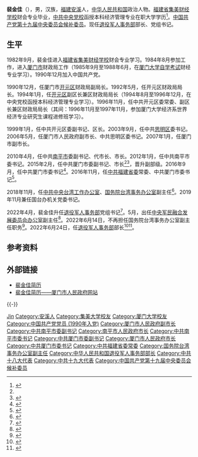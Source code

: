'''裴金佳'''（{{bd|1963年|8月||catIdx=Pei裴}}），男，汉族，[[福建省|福建]][[安溪县|安溪]]人，[[中华人民共和国|中华人民共和国]]政治人物。[[集美大学|福建省集美财经学校]]财会专业毕业，[[中共中央党校|中共中央党校]]函授本科经济管理专业在职大学学历<ref name="简介">{{cite web|title=裴金佳任厦门市委副书记（简历）|url=http://renshi.people.com.cn/n/2015/0203/c139617-26496603.html|date=2015-02-03|publisher=人民网－中国共产党新闻网|archive-url=https://web.archive.org/web/20160304085802/http://renshi.people.com.cn/n/2015/0203/c139617-26496603.html|archive-date=2016-03-04|dead-url=no}}</ref>。[[中国共产党第十九届中央委员会候补委员|中国共产党第十九届中央委员会候补委员]]。现任[[退役军人事务部|退役军人事务部]]部长、党组书记。

== 生平 ==
1982年9月，裴金佳进入[[集美大学|福建省集美财经学校]]财会专业学习。1984年8月参加工作，进入[[厦门市|厦门市]]财政局工作（1985年9月至1988年6月，在[[厦门大学|厦门大学]][[高等教育自学考试|自学考试]]财经专业学习）。1990年12月加入中国共产党。

1990年12月，任厦门市[[开元区|开元区]]财政局副局长。1992年5月，任开元区财政局局长。1994年1月，任[[开元区|开元区]]副区长兼区财政局局长（1994年8月至1996年12月，在中央党校函授本科经济管理专业学习）。1996年11月，任中共开元区委常委、副区长兼区财政局局长（其间：1996年11月至1997年11月，参加厦门大学经济系世界经济专业研究生课程进修班学习）。

1999年1月，任中共开元区委副书记、区长。2003年9月，任中共[[思明区|思明区]]委书记。2006年5月，任厦门市人民政府副市长、中共思明区委书记。2007年1月，任厦门市副市长。

2010年4月，任中共[[南平市|南平市]]委副书记、代市长、市长。2012年1月，任中共南平市委书记。2015年2月，任中共厦门市委副书记、市长<ref name="简介" /><ref>{{Cite web|title=裴金佳任厦门市委副书记|url=http://www.mnw.cn/xiamen/news/849588.html|accessdate=2015-11-14|archive-url=https://web.archive.org/web/20151117063419/http://www.mnw.cn/xiamen/news/849588.html|archive-date=2015-11-17|dead-url=no}}</ref>，晋升副部级。2016年9月，任中共厦门市委书记<ref>{{cite news|title=裴金佳任厦门市委书记 庄稼汉任市委副书记、提名市长|url=http://district.ce.cn/newarea/sddy/201609/24/t20160924_16245466.shtml|accessdate=2016-09-24|publisher=中国经济网|archive-date=2016-09-27|archive-url=https://web.archive.org/web/20160927012104/http://district.ce.cn/newarea/sddy/201609/24/t20160924_16245466.shtml|dead-url=no}}</ref>。2016年11月，任[[中国共产党福建省委员会|中共福建省委]]常委、中共厦门市委书记<ref>{{cite web|title=福建新一届省委常委、省委委员、候补委员、省纪委委员亮相|url=http://www.thepaper.cn/newsDetail_forward_1569294|accessdate=2016-11-27|publisher=澎湃新闻|archive-url=https://web.archive.org/web/20161128145813/http://www.thepaper.cn/newsDetail_forward_1569294|archive-date=2016-11-28|dead-url=no}}</ref>。

2018年11月，任[[国务院台湾事务办公室|中共中央台湾工作办公室]]、[[国务院台湾事务办公室|国务院台湾事务办公室]]副主任<ref>{{cite web|title=厦门市委书记裴金佳履新国台办副主任|url=https://m.thepaper.cn/newsDetail_forward_2741056|accessdate=2018-12-14|publisher=澎湃新闻|archive-url=https://web.archive.org/web/20181215122412/https://m.thepaper.cn/newsDetail_forward_2741056|archive-date=2018-12-15|dead-url=no}}</ref>。2019年11月兼任国台办机关党委书记。

2022年4月，裴金佳升任[[中华人民共和国退役军人事务部|退役军人事务部]]党组书记<ref>{{cite web|title=裴金佳任退役军人事务部党组书记|url=http://finance.sina.com.cn/jjxw/2022-04-30/doc-imcwipii7318814.shtml|accessdate=2022-04-30|date=2022-04-30|website=新浪}}</ref>。5月，出任[[中央军民融合发展委员会办公室|中央军民融合发展委员会办公室]]副主任<ref>{{Cite web|title=掌舵退役军人事务部后，裴金佳再添新职|url=https://www.163.com/dy/article/H76J2DP1051482MP.html|access-date=2022-05-12|date=2022-05-12|publisher=网易}}</ref>。2022年6月14日，不再担任国务院台湾事务办公室副主任职务<ref>{{cite web |title=国务院任免国家工作人员（2022年6月14日） |url=http://www.news.cn/politics/2022-06/14/c_1128739657.htm |website=新华网 |accessdate=2022-06-14}}</ref>。2022年6月24日，任[[中华人民共和国退役军人事务部|退役军人事务部]]部长<ref>{{cite web|title=全国人民代表大会常务委员会决定任免的名单（2022年6月24日第十三届全国人民代表大会常务委员会第三十五次会议通过）|url=http://www.npc.gov.cn/npc/c30834/202206/69e32934c2ef4293a0b5fb0995a718ec.shtml|work=中国人大网|accessdate=2022-06-30}}</ref><ref>{{cite web|title=中华人民共和国主席令（第一一八号）|url=http://www.npc.gov.cn/npc/c30834/202206/024973da7a3c4b6e9d8a1c86b2498751.shtml|work=中国人大网|accessdate=2022-06-30}}</ref>。

== 参考资料 ==
{{Reflist|2}}

== 外部链接 ==
*[https://web.archive.org/web/20150929115732/http://gbzl.people.com.cn/grzy.php?id=131000045 裴金佳简历]
*[http://www.xm.gov.cn/zwgk/szfbzcy/pjj/ 裴金佳简历——厦门市人民政府网站]{{Wayback|url=http://www.xm.gov.cn/zwgk/szfbzcy/pjj/ |date=20160114095431 }}

{{-}}
{{start box}}
{{s-gov|prc}}
{{s-before|[[孙绍骋|孙绍骋]]}}
{{s-title|[[中华人民共和国退役军人事务部|中华人民共和国退役军人事务部]]部长|2022年6月－}}
{{s-inc}}
{{s-before|[[刘可清|刘可清]]}}
{{s-title|[[厦门市人民政府|厦门市人民政府]]市长|2015年2月－2016年9月}}
{{s-after|[[庄稼汉_(1963年)|庄稼汉]]}}
{{s-before|[[龚清概|龚清概]]}}
{{s-title|[[南平市人民政府|南平市人民政府]]市长|2010年4月－2012年1月}}
{{s-after|[[林宝金|林宝金]]}}
{{s-ppo|cpc}}
{{s-before|[[王蒙徽|王蒙徽]]}}
{{s-title|[[中国共产党厦门市委员会|中国共产党厦门市委员会]]书记|2016年9月－2018年11月}}
{{s-after|[[胡昌升|胡昌升]]}}
{{s-before|[[雷春美|雷春美]]}}
{{s-title|[[中国共产党南平市委员会|中国共产党南平市委员会]]书记|2012年1月－2015年2月}}
{{s-after|[[庄稼汉_(1963年)|庄稼汉]]}}
{{end box}}
{{国务院/13|部门首长}}
{{中华人民共和国退役军人事务部部长}}

{{Authority control}}
{{DEFAULTSORT:Pei裴}}
[[Category:裴姓|Jin]]
[[Category:安溪人|Category:安溪人]]
[[Category:集美大学校友|Category:集美大学校友]]
[[Category:厦门大学校友|Category:厦门大学校友]]
[[Category:中国共产党党员_(1990年入党)|Category:中国共产党党员 (1990年入党)]]
[[Category:厦门市人民政府副市长|Category:厦门市人民政府副市长]]
[[Category:中共南平市委副书记|Category:中共南平市委副书记]]
[[Category:南平市人民政府市长|Category:南平市人民政府市长]]
[[Category:中共南平市委书记|Category:中共南平市委书记]]
[[Category:中共厦门市委副书记|Category:中共厦门市委副书记]]
[[Category:厦门市人民政府市长|Category:厦门市人民政府市长]]
[[Category:中共厦门市委书记|Category:中共厦门市委书记]]
[[Category:中共福建省委常委|Category:中共福建省委常委]]
[[Category:国务院台湾事务办公室副主任|Category:国务院台湾事务办公室副主任]]
[[Category:中华人民共和国退役军人事务部部长|Category:中华人民共和国退役军人事务部部长]]
[[Category:中共十八大代表|Category:中共十八大代表]]
[[Category:中共十九大代表|Category:中共十九大代表]]
[[Category:中国共产党第十九届中央委员会候补委员|Category:中国共产党第十九届中央委员会候补委员]]